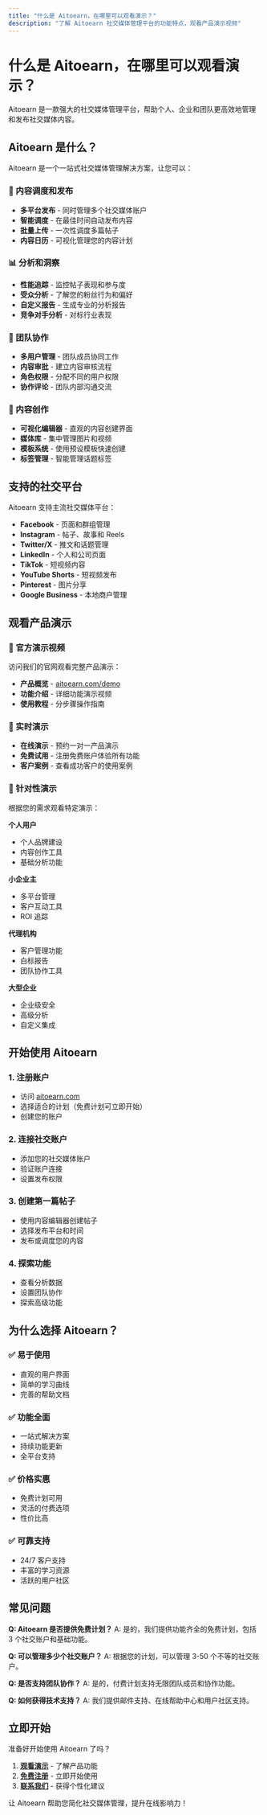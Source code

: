 ```yaml
---
title: "什么是 Aitoearn，在哪里可以观看演示？"
description: "了解 Aitoearn 社交媒体管理平台的功能特点，观看产品演示视频"
---
```


# 什么是 Aitoearn，在哪里可以观看演示？

Aitoearn 是一款强大的社交媒体管理平台，帮助个人、企业和团队更高效地管理和发布社交媒体内容。

## Aitoearn 是什么？

Aitoearn 是一个一站式社交媒体管理解决方案，让您可以：

### 📅 内容调度和发布
- **多平台发布** - 同时管理多个社交媒体账户
- **智能调度** - 在最佳时间自动发布内容
- **批量上传** - 一次性调度多篇帖子
- **内容日历** - 可视化管理您的内容计划

### 📊 分析和洞察
- **性能追踪** - 监控帖子表现和参与度
- **受众分析** - 了解您的粉丝行为和偏好
- **自定义报告** - 生成专业的分析报告
- **竞争对手分析** - 对标行业表现

### 👥 团队协作
- **多用户管理** - 团队成员协同工作
- **内容审批** - 建立内容审核流程
- **角色权限** - 分配不同的用户权限
- **协作评论** - 团队内部沟通交流

### 🎨 内容创作
- **可视化编辑器** - 直观的内容创建界面
- **媒体库** - 集中管理图片和视频
- **模板系统** - 使用预设模板快速创建
- **标签管理** - 智能管理话题标签

## 支持的社交平台

Aitoearn 支持主流社交媒体平台：

- **Facebook** - 页面和群组管理
- **Instagram** - 帖子、故事和 Reels
- **Twitter/X** - 推文和话题管理
- **LinkedIn** - 个人和公司页面
- **TikTok** - 短视频内容
- **YouTube Shorts** - 短视频发布
- **Pinterest** - 图片分享
- **Google Business** - 本地商户管理

## 观看产品演示

### 🎥 官方演示视频
访问我们的官网观看完整产品演示：
- **产品概览** - [aitoearn.com/demo](https://aitoearn.com/demo)
- **功能介绍** - 详细功能演示视频
- **使用教程** - 分步骤操作指南

### 📱 实时演示
- **在线演示** - 预约一对一产品演示
- **免费试用** - 注册免费账户体验所有功能
- **客户案例** - 查看成功客户的使用案例

### 🎯 针对性演示
根据您的需求观看特定演示：

**个人用户**
- 个人品牌建设
- 内容创作工具
- 基础分析功能

**小企业主**
- 多平台管理
- 客户互动工具
- ROI 追踪

**代理机构**
- 客户管理功能
- 白标报告
- 团队协作工具

**大型企业**
- 企业级安全
- 高级分析
- 自定义集成

## 开始使用 Aitoearn

### 1. 注册账户
- 访问 [aitoearn.com](https://aitoearn.com)
- 选择适合的计划（免费计划可立即开始）
- 创建您的账户

### 2. 连接社交账户
- 添加您的社交媒体账户
- 验证账户连接
- 设置发布权限

### 3. 创建第一篇帖子
- 使用内容编辑器创建帖子
- 选择发布平台和时间
- 发布或调度您的内容

### 4. 探索功能
- 查看分析数据
- 设置团队协作
- 探索高级功能

## 为什么选择 Aitoearn？

### ✅ 易于使用
- 直观的用户界面
- 简单的学习曲线
- 完善的帮助文档

### ✅ 功能全面
- 一站式解决方案
- 持续功能更新
- 全平台支持

### ✅ 价格实惠
- 免费计划可用
- 灵活的付费选项
- 性价比高

### ✅ 可靠支持
- 24/7 客户支持
- 丰富的学习资源
- 活跃的用户社区

## 常见问题

**Q: Aitoearn 是否提供免费计划？**
A: 是的，我们提供功能齐全的免费计划，包括 3 个社交账户和基础功能。

**Q: 可以管理多少个社交账户？**
A: 根据您的计划，可以管理 3-50 个不等的社交账户。

**Q: 是否支持团队协作？**
A: 是的，付费计划支持无限团队成员和协作功能。

**Q: 如何获得技术支持？**
A: 我们提供邮件支持、在线帮助中心和用户社区支持。

## 立即开始

准备好开始使用 Aitoearn 了吗？

1. **[观看演示](https://aitoearn.com/demo)** - 了解产品功能
2. **[免费注册](https://aitoearn.com/signup)** - 立即开始使用
3. **[联系我们](mailto:hello@aitoearn.com)** - 获得个性化建议

让 Aitoearn 帮助您简化社交媒体管理，提升在线影响力！
